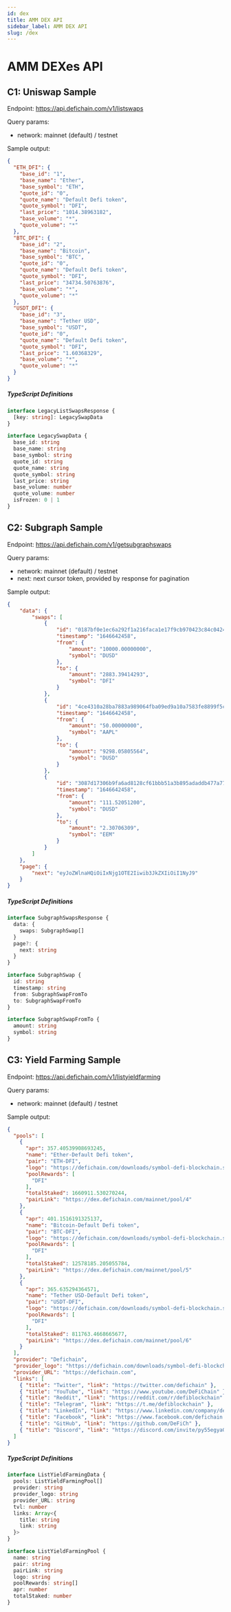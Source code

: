 ```yaml
---
id: dex
title: AMM DEX API
sidebar_label: AMM DEX API
slug: /dex
---
```


# AMM DEXes API

## C1: Uniswap Sample

Endpoint: https://api.defichain.com/v1/listswaps

Query params:

* network: mainnet (default) / testnet

Sample output:
```json
{
  "ETH_DFI": {
    "base_id": "1",
    "base_name": "Ether",
    "base_symbol": "ETH",
    "quote_id": "0",
    "quote_name": "Default Defi token",
    "quote_symbol": "DFI",
    "last_price": "1014.38963182",
    "base_volume": "*",
    "quote_volume": "*"
  },
  "BTC_DFI": {
    "base_id": "2",
    "base_name": "Bitcoin",
    "base_symbol": "BTC",
    "quote_id": "0",
    "quote_name": "Default Defi token",
    "quote_symbol": "DFI",
    "last_price": "34734.50763876",
    "base_volume": "*",
    "quote_volume": "*"
  },
  "USDT_DFI": {
    "base_id": "3",
    "base_name": "Tether USD",
    "base_symbol": "USDT",
    "quote_id": "0",
    "quote_name": "Default Defi token",
    "quote_symbol": "DFI",
    "last_price": "1.60368329",
    "base_volume": "*",
    "quote_volume": "*"
  }
}
```

##### TypeScript Definitions

```typescript
interface LegacyListSwapsResponse {
  [key: string]: LegacySwapData
}

interface LegacySwapData {
  base_id: string
  base_name: string
  base_symbol: string
  quote_id: string
  quote_name: string
  quote_symbol: string
  last_price: string
  base_volume: number
  quote_volume: number
  isFrozen: 0 | 1
}
```

## C2: Subgraph Sample

Endpoint: https://api.defichain.com/v1/getsubgraphswaps

Query params:

* network: mainnet (default) / testnet
* next: next cursor token, provided by response for pagination

Sample output:
```json
{
    "data": {
        "swaps": [
            {
                "id": "0187bf0e1ec6a292f1a216faca1e17f9cb970423c84c0424ac4f370124e64716",
                "timestamp": "1646642458",
                "from": {
                    "amount": "10000.00000000",
                    "symbol": "DUSD"
                },
                "to": {
                    "amount": "2883.39414293",
                    "symbol": "DFI"
                }
            },
            {
                "id": "4ce4310a28ba7883a989064fba09ed9a10a7583fe8899f5cacbdac6b893bb914",
                "timestamp": "1646642458",
                "from": {
                    "amount": "50.00000000",
                    "symbol": "AAPL"
                },
                "to": {
                    "amount": "9298.05805564",
                    "symbol": "DUSD"
                }
            },
            {
                "id": "3087d17306b9fa6ad8128cf61bbb51a3b895adaddb477a7771d94256a838ed3c",
                "timestamp": "1646642458",
                "from": {
                    "amount": "111.52051200",
                    "symbol": "DUSD"
                },
                "to": {
                    "amount": "2.30706309",
                    "symbol": "EEM"
                }
            }
        ]
    },
    "page": {
        "next": "eyJoZWlnaHQiOiIxNjg1OTE2Iiwib3JkZXIiOiI1NyJ9"
    }
}
```

##### TypeScript Definitions

```typescript
interface SubgraphSwapsResponse {
  data: {
    swaps: SubgraphSwap[]
  }
  page?: {
    next: string
  }
}

interface SubgraphSwap {
  id: string
  timestamp: string
  from: SubgraphSwapFromTo
  to: SubgraphSwapFromTo
}

interface SubgraphSwapFromTo {
  amount: string
  symbol: string
}
```

## C3: Yield Farming Sample

Endpoint: https://api.defichain.com/v1/listyieldfarming

Query params:
* network: mainnet (default) / testnet

Sample output:
```json
{
  "pools": [
    {
      "apr": 357.40539908693245,
      "name": "Ether-Default Defi token",
      "pair": "ETH-DFI",
      "logo": "https://defichain.com/downloads/symbol-defi-blockchain.svg",
      "poolRewards": [
        "DFI"
      ],
      "totalStaked": 1660911.530270244,
      "pairLink": "https://dex.defichain.com/mainnet/pool/4"
    },
    {
      "apr": 401.1516191325137,
      "name": "Bitcoin-Default Defi token",
      "pair": "BTC-DFI",
      "logo": "https://defichain.com/downloads/symbol-defi-blockchain.svg",
      "poolRewards": [
        "DFI"
      ],
      "totalStaked": 12578185.205055784,
      "pairLink": "https://dex.defichain.com/mainnet/pool/5"
    },
    {
      "apr": 365.635294364571,
      "name": "Tether USD-Default Defi token",
      "pair": "USDT-DFI",
      "logo": "https://defichain.com/downloads/symbol-defi-blockchain.svg",
      "poolRewards": [
        "DFI"
      ],
      "totalStaked": 811763.4668665677,
      "pairLink": "https://dex.defichain.com/mainnet/pool/6"
    }
  ],
  "provider": "Defichain",
  "provider_logo": "https://defichain.com/downloads/symbol-defi-blockchain.svg",
  "provider_URL": "https://defichain.com",
  "links": [
    { "title": "Twitter", "link": "https://twitter.com/defichain" },
    { "title": "YouTube", "link": "https://www.youtube.com/DeFiChain" },
    { "title": "Reddit", "link": "https://reddit.com/r/defiblockchain" },
    { "title": "Telegram", "link": "https://t.me/defiblockchain" },
    { "title": "LinkedIn", "link": "https://www.linkedin.com/company/defichain" },
    { "title": "Facebook", "link": "https://www.facebook.com/defichain.official" },
    { "title": "GitHub", "link": "https://github.com/DeFiCh" },
    { "title": "Discord", "link": "https://discord.com/invite/py55egyaGy" }
  ]
}
```

##### TypeScript Definitions

```typescript
interface ListYieldFarmingData {
  pools: ListYieldFarmingPool[]
  provider: string
  provider_logo: string
  provider_URL: string
  tvl: number
  links: Array<{
    title: string
    link: string
  }>
}

interface ListYieldFarmingPool {
  name: string
  pair: string
  pairLink: string
  logo: string
  poolRewards: string[]
  apr: number
  totalStaked: number
}
```
